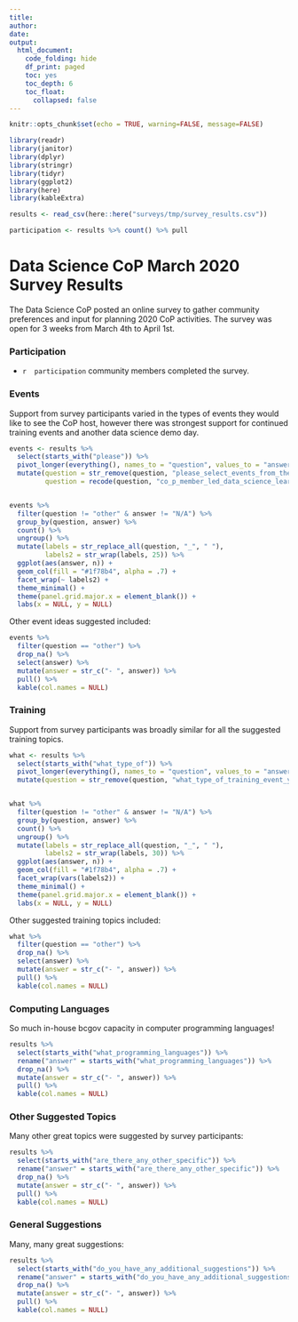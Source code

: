 ```yaml
---
title: 
author: 
date: 
output:
  html_document:
    code_folding: hide
    df_print: paged
    toc: yes
    toc_depth: 6
    toc_float: 
      collapsed: false
---
```


<!--
Copyright 2020 Province of British Columbia

Licensed under the Apache License, Version 2.0 (the "License");
you may not use this file except in compliance with the License.
You may obtain a copy of the License at

http://www.apache.org/licenses/LICENSE-2.0

Unless required by applicable law or agreed to in writing, software distributed under the License is distributed on an "AS IS" BASIS,
WITHOUT WARRANTIES OR CONDITIONS OF ANY KIND, either express or implied.
See the License for the specific language governing permissions and limitations under the License.
-->


```r
knitr::opts_chunk$set(echo = TRUE, warning=FALSE, message=FALSE)

library(readr)
library(janitor)
library(dplyr)
library(stringr)
library(tidyr)
library(ggplot2)
library(here)
library(kableExtra)

results <- read_csv(here::here("surveys/tmp/survey_results.csv"))

participation <- results %>% count() %>% pull

```

# Data Science CoP March 2020 Survey Results

The Data Science CoP posted an online survey to gather community preferences and input for planning 2020 CoP activities. The survey was open for 3 weeks from March 4th to April 1st.

### Participation

 - `r  participation` community members completed the survey.

### Events

Support from survey participants varied in the types of events they would like to see the CoP host, however there was strongest support for continued training events and another data science demo day.

```r
events <- results %>% 
  select(starts_with("please")) %>% 
  pivot_longer(everything(), names_to = "question", values_to = "answer") %>% 
  mutate(question = str_remove(question, "please_select_events_from_the_list_below_that_you_would_you_like_to_see_the_data_science_co_p_host_in_2020_"), 
         question = recode(question, "co_p_member_led_data_science_learning_club_s" = "cop_member_led_data_science_learning_clubs"))


events %>% 
  filter(question != "other" & answer != "N/A") %>% 
  group_by(question, answer) %>% 
  count() %>% 
  ungroup() %>% 
  mutate(labels = str_replace_all(question, "_", " "),
         labels2 = str_wrap(labels, 25)) %>% 
  ggplot(aes(answer, n)) +
  geom_col(fill = "#1f78b4", alpha = .7) +
  facet_wrap(~ labels2) +
  theme_minimal() +
  theme(panel.grid.major.x = element_blank()) +
  labs(x = NULL, y = NULL)
```


Other event ideas suggested included:

```r

events %>% 
  filter(question == "other") %>% 
  drop_na() %>% 
  select(answer) %>% 
  mutate(answer = str_c("- ", answer)) %>% 
  pull() %>% 
  kable(col.names = NULL)
```


### Training

Support from survey participants was broadly similar for all the suggested training topics.

```r
what <- results %>% 
  select(starts_with("what_type_of")) %>% 
  pivot_longer(everything(), names_to = "question", values_to = "answer") %>% 
  mutate(question = str_remove(question, "what_type_of_training_event_you_would_like_to_see_the_data_science_co_p_host_in_2020_")) 


what %>% 
  filter(question != "other" & answer != "N/A") %>% 
  group_by(question, answer) %>% 
  count() %>% 
  ungroup() %>% 
  mutate(labels = str_replace_all(question, "_", " "),
         labels2 = str_wrap(labels, 30)) %>% 
  ggplot(aes(answer, n)) +
  geom_col(fill = "#1f78b4", alpha = .7) +
  facet_wrap(vars(labels2)) +
  theme_minimal() +
  theme(panel.grid.major.x = element_blank()) +
  labs(x = NULL, y = NULL)
```



Other suggested training topics included:

```r
what %>% 
  filter(question == "other") %>% 
  drop_na() %>% 
  select(answer) %>% 
  mutate(answer = str_c("- ", answer)) %>% 
  pull() %>% 
  kable(col.names = NULL)
```

### Computing Languages

So much in-house bcgov capacity in computer programming languages!

```r
results %>% 
  select(starts_with("what_programming_languages")) %>%
  rename("answer" = starts_with("what_programming_languages")) %>% 
  drop_na() %>%
  mutate(answer = str_c("- ", answer)) %>% 
  pull() %>% 
  kable(col.names = NULL)
```


### Other Suggested Topics

Many other great topics were suggested by survey participants:

```r
results %>% 
  select(starts_with("are_there_any_other_specific")) %>%
  rename("answer" = starts_with("are_there_any_other_specific")) %>% 
  drop_na() %>% 
  mutate(answer = str_c("- ", answer)) %>% 
  pull() %>% 
  kable(col.names = NULL)

```


### General Suggestions

Many, many great suggestions:

```r

results %>% 
  select(starts_with("do_you_have_any_additional_suggestions")) %>%
  rename("answer" = starts_with("do_you_have_any_additional_suggestions")) %>% 
  drop_na() %>% 
  mutate(answer = str_c("- ", answer)) %>% 
  pull() %>% 
  kable(col.names = NULL)
```
